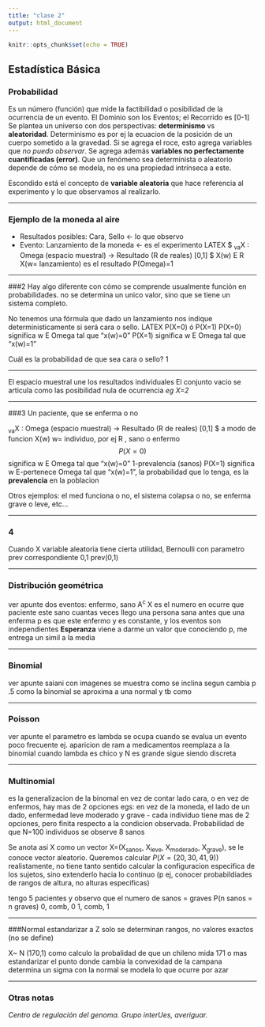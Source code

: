 ```yaml
---
title: "clase 2"
output: html_document
---
```


```r
knitr::opts_chunk$set(echo = TRUE)
```

## Estadística Básica

### Probabilidad

Es un número (función) que mide la factibilidad o posibilidad de la ocurrencia de un evento. El Dominio son los Eventos; el Recorrido es [0-1]
Se plantea un universo con dos perspectivas: **determinismo** vs **aleatoridad**.
Determinismo es por ej la ecuacion de la posición de un cuerpo sometido a la gravedad. Si se agrega el roce, esto agrega variables que *no puedo observar*. Se agrega además **variables no perfectamente cuantificadas (error)**. 
Que un fenómeno sea determinista o aleatorio depende de cómo se modela, no es una propiedad intrínseca a este.

Escondido está el concepto de **variable aleatoria** que hace referencia al experimento y lo que observamos al realizarlo.

---


### Ejemplo de la moneda al aire
* Resultados posibles: Cara, Sello <- lo que observo
* Evento: Lanzamiento de la moneda <- es el experimento
LATEX $ ~va~X : Omega (espacio muestral) -> Resultado (R de reales) [0,1] $
X(w) E R
X(w= lanzamiento) es el resultado
P(Omega)=1

***
###2
Hay algo diferente con cómo se comprende usualmente función en probabilidades. no se determina un unico valor, sino que se tiene un sistema completo.

No tenemos una fórmula que dado un lanzamiento nos indique deterministicamente si será cara o sello.
LATEX P(X=0) ó P(X=1)
P(X=0) significa w E Omega tal que "x(w)=0"
P(X=1) significa w E Omega tal que "x(w)=1"

Cuál es la probabilidad de que sea cara o sello? 1


***
El espacio muestral une los resultados individuales
El conjunto vacio se articula como las posibilidad nula de ocurrencia 
*eg  X=2*

***
###3
Un paciente, que se enferma o no

~va~X : Omega (espacio muestral) -> Resultado (R de reales) [0,1] $
a modo de funcion X(w) w= individuo, por ej
      R , sano o enfermo
$$P(X=0)$$ significa w E Omega tal que "x(w)=0" 1-prevalencia (sanos)
P(X=1) significa w E-pertenece Omega tal que "x(w)=1", la probabilidad que lo tenga, es la **prevalencia** en la poblacion

Otros ejemplos: el med funciona o no, el sistema colapsa o no, se enferma grave o leve, etc... 


***      
### 4

Cuando X variable aleatoria tiene cierta utilidad, 
Bernoulli con parametro prev correspondiente 0,1
prev(0,1)

***
### Distribución geométrica
ver apunte
dos eventos:  enfermo, sano A^c^
X es el numero en ocurre que paciente este sano
cuantas veces llego una persona sana antes que una enferma
p es que este enfermo y es constante, y los eventos son independientes
**Esperanza** viene a darme un valor que conociendo p, me entrega un simil a la media

***
### Binomial

ver apunte
saiani
con imagenes se muestra como se inclina segun cambia p .5
como la binomial se aproxima a una normal y tb como

***
### Poisson
ver apunte
el parametro es lambda
se ocupa cuando se evalua un evento poco frecuente
ej. aparicion de ram a medicamentos
reemplaza a la binomial cuando lambda es chico y N es grande
sigue siendo discreta

***
### Multinomial
es la generalizacion de la binomal
en vez de contar lado cara, o en vez de enfermos, hay mas de 2 opciones
egs:  en vez de la moneda, el lado de un dado, enfermedad leve moderado y grave
- cada individuo tiene mas de 2 opciones, pero finita respecto a la condicion observada.
Probabilidad de que  N=100 individuos se observe 8 sanos

Se anota así
X como un vector X=(X~sanos~, X~leve~, X~moderado~, X~grave~),
se le conoce vector aleatorio.
Queremos calcular $P(X=(20,30,41,9))$
realistamente, no tiene tanto sentido calcular la configuracion especifica de los sujetos, sino extenderlo hacia lo continuo (p ej, conocer probabildiades de rangos de altura, no alturas especificas)

tengo 5 pacientes y observo que el numero de sanos = graves
P(n sanos = n graves)
0, comb, 0
1, comb, 1

***
###Normal
estandarizar a Z
solo se determinan rangos, no valores exactos (no se define)

X~ N (170,1)
como calculo la probalidad de que un chileno mida 171 o mas
estandarizar
el punto donde cambia la convexidad de la campana determina un sigma
con la normal se modela lo que ocurre por azar


***
### Otras notas
*Centro de regulación del genoma. Grupo interUes, averiguar.*